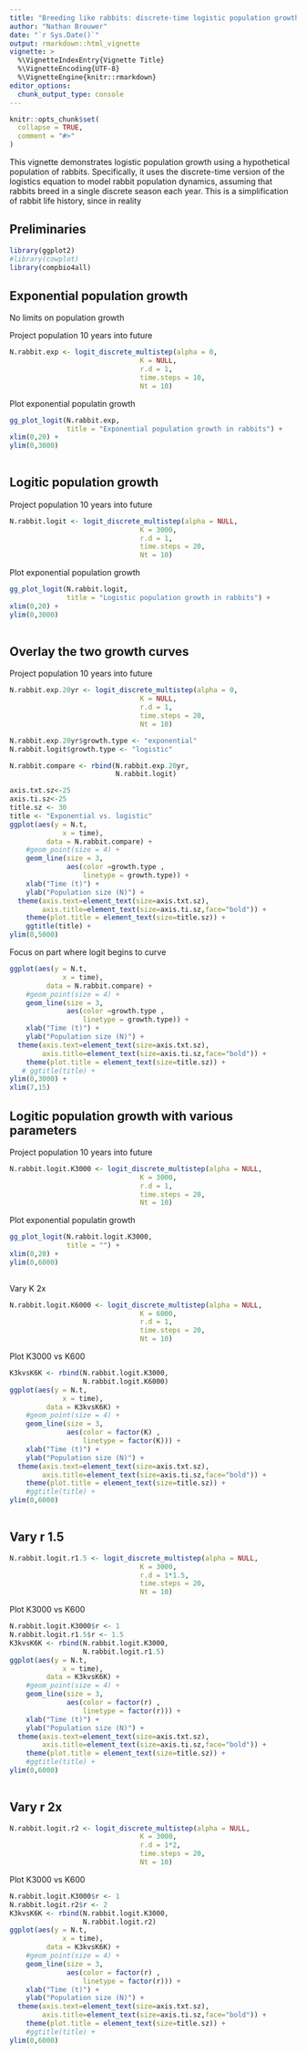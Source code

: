 ```yaml
---
title: "Breeding like rabbits: discrete-time logistic population growth"
author: "Nathan Brouwer"
date: "`r Sys.Date()`"
output: rmarkdown::html_vignette
vignette: >
  %\VignetteIndexEntry{Vignette Title}
  %\VignetteEncoding{UTF-8}
  %\VignetteEngine{knitr::rmarkdown}
editor_options: 
  chunk_output_type: console
---
```


```r
knitr::opts_chunk$set(
  collapse = TRUE,
  comment = "#>"
)
```

This vignette demonstrates logistic population growth using a hypothetical population of rabbits.  Specifically, it uses the discrete-time version of the logistics equation to model rabbit population dynamics, assuming that rabbits breed in a single discrete season each year.  This is a simplification of rabbit life history, since in reality

## Preliminaries
```r
library(ggplot2)
#library(cowplot)
library(compbio4all)
```


## Exponential population growth

No limits on population growth

Project population 10 years into future
```r
N.rabbit.exp <- logit_discrete_multistep(alpha = 0, 
                                K = NULL,
                                r.d = 1,
                                time.steps = 10,
                                Nt = 10)

```

Plot exponential populatin growth
```r
gg_plot_logit(N.rabbit.exp,
              title = "Exponential population growth in rabbits") +
xlim(0,20) +
ylim(0,3000) 
        
```



## Logitic population growth

Project population 10 years into future
```r
N.rabbit.logit <- logit_discrete_multistep(alpha = NULL, 
                                K = 3000,
                                r.d = 1,
                                time.steps = 20,
                                Nt = 10)

```

Plot exponential population growth
```r
gg_plot_logit(N.rabbit.logit,
              title = "Logistic population growth in rabbits") +
xlim(0,20) +
ylim(0,3000) 
        
```



## Overlay the two growth curves

Project population 10 years into future
```r
N.rabbit.exp.20yr <- logit_discrete_multistep(alpha = 0, 
                                K = NULL,
                                r.d = 1,
                                time.steps = 20,
                                Nt = 10)

```


```r
N.rabbit.exp.20yr$growth.type <- "exponential"
N.rabbit.logit$growth.type <- "logistic"

N.rabbit.compare <- rbind(N.rabbit.exp.20yr,
                          N.rabbit.logit)

axis.txt.sz<-25
axis.ti.sz<-25
title.sz <- 30
title <- "Exponential vs. logistic"
ggplot(aes(y = N.t,
             x = time),
         data = N.rabbit.compare) +
    #geom_point(size = 4) +
    geom_line(size = 3,
              aes(color =growth.type ,
                  linetype = growth.type)) +
    xlab("Time (t)") +
    ylab("Population size (N)") + 
  theme(axis.text=element_text(size=axis.txt.sz),
        axis.title=element_text(size=axis.ti.sz,face="bold")) +
    theme(plot.title = element_text(size=title.sz)) +
    ggtitle(title) +
ylim(0,5000)
```


Focus on part where logit begins to curve
```r
ggplot(aes(y = N.t,
             x = time),
         data = N.rabbit.compare) +
    #geom_point(size = 4) +
    geom_line(size = 3,
              aes(color =growth.type ,
                  linetype = growth.type)) +
    xlab("Time (t)") +
    ylab("Population size (N)") + 
  theme(axis.text=element_text(size=axis.txt.sz),
        axis.title=element_text(size=axis.ti.sz,face="bold")) +
    theme(plot.title = element_text(size=title.sz)) +
   # ggtitle(title) +
ylim(0,3000) +
xlim(7,15)
```





## Logitic population growth with various parameters

Project population 10 years into future
```r
N.rabbit.logit.K3000 <- logit_discrete_multistep(alpha = NULL, 
                                K = 3000,
                                r.d = 1,
                                time.steps = 20,
                                Nt = 10)


```

Plot exponential populatin growth
```r
gg_plot_logit(N.rabbit.logit.K3000,
              title = "") +
xlim(0,20) +
ylim(0,6000) 
        
```




Vary K 2x
```r
N.rabbit.logit.K6000 <- logit_discrete_multistep(alpha = NULL, 
                                K = 6000,
                                r.d = 1,
                                time.steps = 20,
                                Nt = 10)


```

Plot K3000 vs K600
```r
K3kvsK6K <- rbind(N.rabbit.logit.K3000,
                  N.rabbit.logit.K6000)
ggplot(aes(y = N.t,
             x = time),
         data = K3kvsK6K) +
    #geom_point(size = 4) +
    geom_line(size = 3,
              aes(color = factor(K) ,
                  linetype = factor(K))) +
    xlab("Time (t)") +
    ylab("Population size (N)") + 
  theme(axis.text=element_text(size=axis.txt.sz),
        axis.title=element_text(size=axis.ti.sz,face="bold")) +
    theme(plot.title = element_text(size=title.sz)) +
    #ggtitle(title) +
ylim(0,6000) 
        
```




## Vary r 1.5
```r
N.rabbit.logit.r1.5 <- logit_discrete_multistep(alpha = NULL, 
                                K = 3000,
                                r.d = 1*1.5,
                                time.steps = 20,
                                Nt = 10)


```

Plot K3000 vs K600
```r
N.rabbit.logit.K3000$r <- 1
N.rabbit.logit.r1.5$r <- 1.5
K3kvsK6K <- rbind(N.rabbit.logit.K3000,
                  N.rabbit.logit.r1.5)
ggplot(aes(y = N.t,
             x = time),
         data = K3kvsK6K) +
    #geom_point(size = 4) +
    geom_line(size = 3,
              aes(color = factor(r) ,
                  linetype = factor(r))) +
    xlab("Time (t)") +
    ylab("Population size (N)") + 
  theme(axis.text=element_text(size=axis.txt.sz),
        axis.title=element_text(size=axis.ti.sz,face="bold")) +
    theme(plot.title = element_text(size=title.sz)) +
    #ggtitle(title) +
ylim(0,6000) 
        
```




## Vary r 2x
```r
N.rabbit.logit.r2 <- logit_discrete_multistep(alpha = NULL, 
                                K = 3000,
                                r.d = 1*2,
                                time.steps = 20,
                                Nt = 10)


```

Plot K3000 vs K600
```r
N.rabbit.logit.K3000$r <- 1
N.rabbit.logit.r2$r <- 2
K3kvsK6K <- rbind(N.rabbit.logit.K3000,
                  N.rabbit.logit.r2)
ggplot(aes(y = N.t,
             x = time),
         data = K3kvsK6K) +
    #geom_point(size = 4) +
    geom_line(size = 3,
              aes(color = factor(r) ,
                  linetype = factor(r))) +
    xlab("Time (t)") +
    ylab("Population size (N)") + 
  theme(axis.text=element_text(size=axis.txt.sz),
        axis.title=element_text(size=axis.ti.sz,face="bold")) +
    theme(plot.title = element_text(size=title.sz)) +
    #ggtitle(title) +
ylim(0,6000) 
        
```


